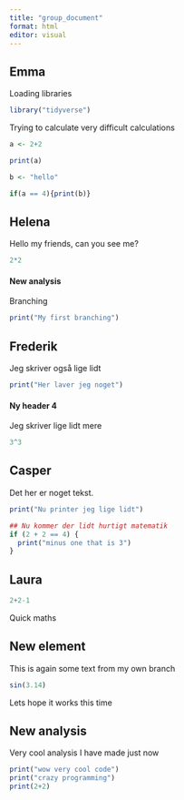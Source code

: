 ```yaml
---
title: "group_document"
format: html
editor: visual
---
```


## Emma

Loading libraries

```r
library("tidyverse")
```

Trying to calculate very difficult calculations

```r
a <- 2+2

print(a)
```

```r
b <- "hello"

if(a == 4){print(b)}
```

## Helena

Hello my friends, can you see me?

```r
2*2
```

#### New analysis

Branching

```r
print("My first branching")
```

## Frederik

Jeg skriver også lige lidt

```r
print("Her laver jeg noget")
```

#### Ny header 4

Jeg skriver lige lidt mere

```r
3^3
```

## Casper

Det her er noget tekst.

```r
print("Nu printer jeg lige lidt")
```

```r
## Nu kommer der lidt hurtigt matematik
if (2 + 2 == 4) {
  print("minus one that is 3")
}
```

## Laura

```r
2+2-1
```

Quick maths


## New element

This is again some text from my own branch

```r
sin(3.14)
```

Lets hope it works this time



## New analysis 

Very cool analysis I have made just now

```r
print("wow very cool code")
print("crazy programming")
print(2+2)
```

